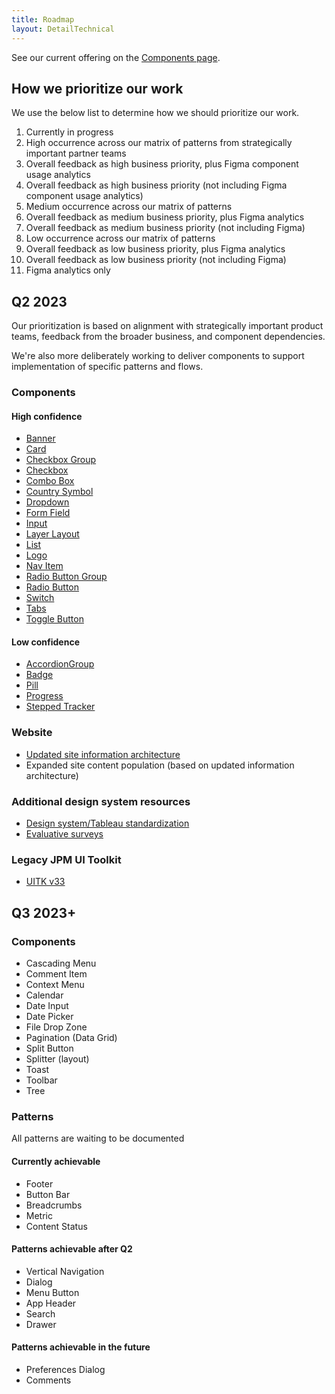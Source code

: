 ```yaml
---
title: Roadmap
layout: DetailTechnical
---
```


See our current offering on the [Components page](../components/).

## How we prioritize our work

We use the below list to determine how we should prioritize our work.

1. Currently in progress
2. High occurrence across our matrix of patterns from strategically important partner teams
3. Overall feedback as high business priority, plus Figma component usage analytics
4. Overall feedback as high business priority (not including Figma component usage analytics)
5. Medium occurrence across our matrix of patterns
6. Overall feedback as medium business priority, plus Figma analytics
7. Overall feedback as medium business priority (not including Figma)
8. Low occurrence across our matrix of patterns
9. Overall feedback as low business priority, plus Figma analytics
10. Overall feedback as low business priority (not including Figma)
11. Figma analytics only

## Q2 2023

Our prioritization is based on alignment with strategically important product teams, feedback from the broader business, and component dependencies.

We're also more deliberately working to deliver components to support implementation of specific patterns and flows.

### Components

#### High confidence

- [Banner](https://github.com/jpmorganchase/salt-ds/issues/392)
- [Card](https://github.com/jpmorganchase/salt-ds/issues/1096)
- [Checkbox Group](https://github.com/jpmorganchase/salt-ds/issues/484)
- [Checkbox](https://github.com/jpmorganchase/salt-ds/issues/478)
- [Combo Box](https://github.com/jpmorganchase/salt-ds/issues/491)
- [Country Symbol](https://github.com/jpmorganchase/salt-ds/issues/972)
- [Dropdown](https://github.com/jpmorganchase/salt-ds/issues/490)
- [Form Field](https://github.com/jpmorganchase/salt-ds/issues/431)
- [Input](https://github.com/jpmorganchase/salt-ds/issues/477)
- [Layer Layout](https://github.com/jpmorganchase/salt-ds/issues/369)
- [List](https://github.com/jpmorganchase/salt-ds/issues/1279)
- [Logo](https://github.com/jpmorganchase/salt-ds/issues/1663)
- [Nav Item](https://github.com/jpmorganchase/salt-ds/issues/1054)
- [Radio Button Group](https://github.com/jpmorganchase/salt-ds/issues/485)
- [Radio Button](https://github.com/jpmorganchase/salt-ds/issues/479)
- [Switch](https://github.com/jpmorganchase/salt-ds/issues/486)
- [Tabs](https://github.com/jpmorganchase/salt-ds/issues/1571)
- [Toggle Button](https://github.com/jpmorganchase/salt-ds/issues/1052)

#### Low confidence

- [AccordionGroup](https://github.com/jpmorganchase/salt-ds/issues/1046)
- [Badge](https://github.com/jpmorganchase/salt-ds/issues/1056)
- [Pill](https://github.com/jpmorganchase/salt-ds/issues/488)
- [Progress](https://github.com/jpmorganchase/salt-ds/issues/394)
- [Stepped Tracker](https://github.com/jpmorganchase/salt-ds/issues/1664)

### Website

- [Updated site information architecture](https://github.com/jpmorganchase/salt-ds/issues/1483)
- Expanded site content population (based on updated information architecture)

### Additional design system resources

- [Design system/Tableau standardization](https://github.com/jpmorganchase/salt-ds/issues/1572)
- [Evaluative surveys](https://github.com/jpmorganchase/salt-ds/issues/1527)

### Legacy JPM UI Toolkit

- [UITK v33](https://github.com/jpmorganchase/salt-ds/issues/1045)

## Q3 2023+

### Components

- Cascading Menu
- Comment Item
- Context Menu
- Calendar
- Date Input
- Date Picker
- File Drop Zone
- Pagination (Data Grid)
- Split Button
- Splitter (layout)
- Toast
- Toolbar
- Tree

### Patterns

All patterns are waiting to be documented

#### Currently achievable

- Footer
- Button Bar
- Breadcrumbs
- Metric
- Content Status

#### Patterns achievable after Q2

- Vertical Navigation
- Dialog
- Menu Button
- App Header
- Search
- Drawer

#### Patterns achievable in the future

- Preferences Dialog
- Comments
